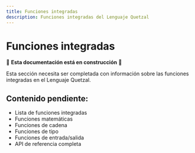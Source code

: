 ```yaml
---
title: Funciones integradas
description: Funciones integradas del Lenguaje Quetzal
---
```


# Funciones integradas

🚧 **Esta documentación está en construcción** 🚧

Esta sección necesita ser completada con información sobre las funciones integradas en el Lenguaje Quetzal.

## Contenido pendiente:
- Lista de funciones integradas
- Funciones matemáticas
- Funciones de cadena
- Funciones de tipo
- Funciones de entrada/salida
- API de referencia completa
